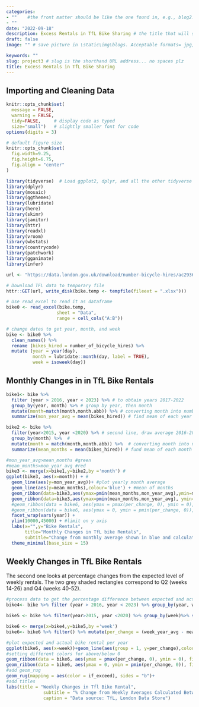 ```yaml
---
categories:  
- ""    #the front matter should be like the one found in, e.g., blog2.md. It cannot be like the normal Rmd we used
- ""
date: "2022-09-18"
description: Excess Rentals in TfL Bike Sharing # the title that will show up once someone gets to this page
draft: false
image: "" # save picture in \static\img\blogs. Acceptable formats= jpg, jpeg, or png . Your iPhone pics wont work

keywords: ""
slug: project3 # slug is the shorthand URL address... no spaces plz
title: Excess Rentals in TfL Bike Sharing
---
```


## Importing and Cleaning Data
```r
knitr::opts_chunk$set(
  message = FALSE, 
  warning = FALSE, 
  tidy=FALSE,     # display code as typed
  size="small")   # slightly smaller font for code
options(digits = 3)

# default figure size
knitr::opts_chunk$set(
  fig.width=9.25, 
  fig.height=6.75,
  fig.align = "center"
)
```

```r
library(tidyverse)  # Load ggplot2, dplyr, and all the other tidyverse packages
library(dplyr)
library(mosaic)
library(ggthemes)
library(lubridate)
library(here)
library(skimr)
library(janitor)
library(httr)
library(readxl)
library(vroom)
library(wbstats)
library(countrycode)
library(patchwork)
library(gganimate)
library(infer)
```


```r
url <- "https://data.london.gov.uk/download/number-bicycle-hires/ac29363e-e0cb-47cc-a97a-e216d900a6b0/tfl-daily-cycle-hires.xlsx"

# Download TFL data to temporary file
httr::GET(url, write_disk(bike.temp <- tempfile(fileext = ".xlsx")))

# Use read_excel to read it as dataframe
bike0 <- read_excel(bike.temp,
                   sheet = "Data",
                   range = cell_cols("A:B"))

# change dates to get year, month, and week
bike <- bike0 %>% 
  clean_names() %>% 
  rename (bikes_hired = number_of_bicycle_hires) %>% 
  mutate (year = year(day),
          month = lubridate::month(day, label = TRUE),
          week = isoweek(day))
```

## Monthly Changes in in TfL Bike Rentals

```r

bike1<- bike %>% 
  filter (year > 2016, year < 2023) %>% # to obtain years 2017-2022
  group_by(year, month) %>% # group by year, then month
  mutate(month=match(month,month.abb)) %>% # converting month into numbers (to be able to draw)
  summarize(mon_year_avg = mean(bikes_hired)) # find mean of each year of each month

bike2 <- bike %>% 
  filter(year>2015, year <2020) %>% # second line, draw average 2016-2019
  group_by(month) %>%  #
  mutate(month = match(month,month.abb)) %>%  # converting month into numbers (to be able to draw)
  summarize(mean_months = mean(bikes_hired)) # fund mean of each month throughout the years

#mon_year_avg>mean_months #green
#mean_months>mon_year_avg #red
bike3 <- merge(x=bike1,y=bike2,by ='month') #
ggplot(bike3, aes(x=month)) + #
  geom_line(aes(y=mon_year_avg))+ #plot yearly month average
  geom_line(aes(y=mean_months),colour='blue') + #mean of months
  geom_ribbon(data=bike3,aes(ymax=pmin(mean_months,mon_year_avg),ymin=mon_year_avg),fill="green",alpha=0.5) + #green ribbon when average is more then 2016-2019
  geom_ribbon(data=bike3,aes(ymax=pmin(mean_months,mon_year_avg), ymin=mean_months),fill="red",alpha=0.5)+
  #geom_ribbon(data = bike6, aes(ymax = pmax(per_change, 0), ymin = 0), fill = "green", alpha = 0.5)+
  #geom_ribbon(data = bike6, aes(ymax = 0, ymin = pmin(per_change, 0)), fill = "red", alpha = 0.5)
  facet_wrap(vars(year)) + 
  ylim(10000,45000) + #limit on y axis
  labs(x="",y="Bike Rentals",
       title="Monthly Changes in TfL bike Rentals",
       subtitle="Change from monthly average shown in blue and calculated between 2016-2019") +
  theme_minimal(base_size = 15)

```

## Weekly Changes in TfL Bike Rentals

The second one looks at percentage changes from the expected level of weekly rentals. The two grey shaded rectangles correspond to Q2 (weeks 14-26) and Q4 (weeks 40-52).

```r
#process data to get the percentage difference between expected and actual bike rented per week
bike4<- bike %>% filter (year > 2016, year < 2023) %>% group_by(year, week) %>%   summarize(week_year_avg = mean(bikes_hired))

bike5 <- bike %>% filter(year>2015, year <2020) %>% group_by(week)%>% summarize(mean_weeks = mean(bikes_hired), base_line = 0)

bike6 <- merge(x=bike4,y=bike5,by ='week')
bike6<- bike6 %>% filter() %>% mutate(per_change = (week_year_avg - mean_weeks)/mean_weeks, if_exceed = ifelse(per_change >=0, TRUE, FALSE))

#plot expected and actual bike rental per year 
ggplot(bike6, aes(x=week))+geom_line(aes(group = 1, y=per_change),colour='black')+geom_line(aes(y = base_line )) +facet_wrap(vars(year))+xlim(0, 53)+
#setting different colors for above/below 0
geom_ribbon(data = bike6, aes(ymax = pmax(per_change, 0), ymin = 0), fill = "green", alpha = 0.5)+
geom_ribbon(data = bike6, aes(ymax = 0, ymin = pmin(per_change, 0)), fill = "red", alpha = 0.5)+ scale_y_continuous(labels = scales::percent)+
#add geom_rug
geom_rug(mapping = aes(color = if_exceed), sides = "b")+
#add titles
labs(title = "Weekly Changes in Tfl Bike Rental",
              subtitle = "% Change from Weekly Averages Calculated Between 2016-2019",
              caption = "Data source: TfL, London Data Store")

```
